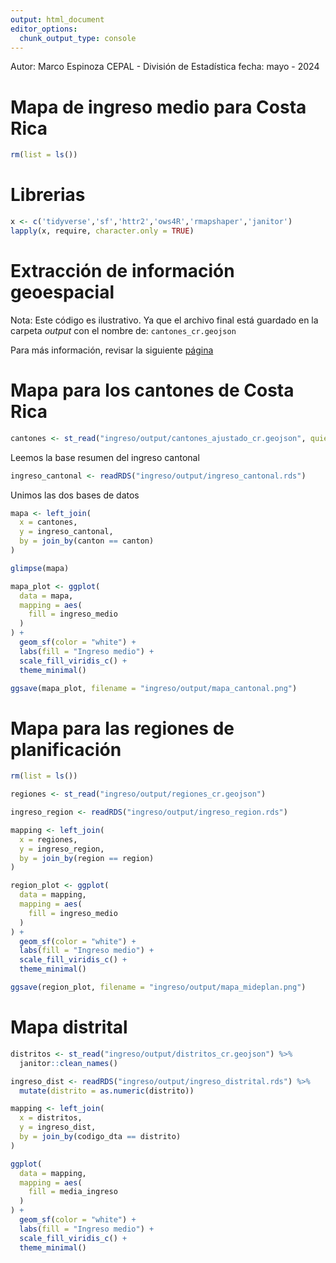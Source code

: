 ---
output: html_document
editor_options: 
  chunk_output_type: console
---

Autor: Marco Espinoza
CEPAL - División de Estadística
fecha: mayo - 2024



# Mapa de ingreso medio para Costa Rica

```{r}
rm(list = ls())
```


# Librerias

```{r}
x <- c('tidyverse','sf','httr2','ows4R','rmapshaper','janitor')
lapply(x, require, character.only = TRUE)
```

# Extracción de información geoespacial

Nota: Este código es ilustrativo. Ya que el archivo final está guardado en la carpeta *output* con el nombre de: `cantones_cr.geojson` 

Para más información, revisar la siguiente [página](https://www.snitcr.go.cr/ico_servicios_ogc_info?k=bm9kbzo6OTM=&nombre=IGN%20Cartograf%C3%ADa%201:5mil%20CO)

# Mapa para los cantones de Costa Rica

```{r}
cantones <- st_read("ingreso/output/cantones_ajustado_cr.geojson", quiet = TRUE)
```

Leemos la base resumen del ingreso cantonal

```{r}
ingreso_cantonal <- readRDS("ingreso/output/ingreso_cantonal.rds")
```

Unimos las dos bases de datos

```{r}
mapa <- left_join(
  x = cantones,
  y = ingreso_cantonal,
  by = join_by(canton == canton)
)

glimpse(mapa)
```

```{r}
mapa_plot <- ggplot(
  data = mapa,
  mapping = aes(
    fill = ingreso_medio
  )
) +
  geom_sf(color = "white") +
  labs(fill = "Ingreso medio") +
  scale_fill_viridis_c() +
  theme_minimal()
```

```{r}
ggsave(mapa_plot, filename = "ingreso/output/mapa_cantonal.png")
```

# Mapa para las regiones de planificación

```{r}
rm(list = ls())
```

```{r}
regiones <- st_read("ingreso/output/regiones_cr.geojson")
```

```{r}
ingreso_region <- readRDS("ingreso/output/ingreso_region.rds")
```

```{r}
mapping <- left_join(
  x = regiones,
  y = ingreso_region,
  by = join_by(region == region)
)
```

```{r}
region_plot <- ggplot(
  data = mapping,
  mapping = aes(
    fill = ingreso_medio
  )
) +
  geom_sf(color = "white") +
  labs(fill = "Ingreso medio") +
  scale_fill_viridis_c() +
  theme_minimal()
```

```{r}
ggsave(region_plot, filename = "ingreso/output/mapa_mideplan.png")
```

# Mapa distrital

```{r}
distritos <- st_read("ingreso/output/distritos_cr.geojson") %>% 
  janitor::clean_names() 
```

```{r}
ingreso_dist <- readRDS("ingreso/output/ingreso_distrital.rds") %>% 
  mutate(distrito = as.numeric(distrito))
```

```{r}
mapping <- left_join(
  x = distritos,
  y = ingreso_dist,
  by = join_by(codigo_dta == distrito)
)
```

```{r}
ggplot(
  data = mapping,
  mapping = aes(
    fill = media_ingreso
  )
) +
  geom_sf(color = "white") +
  labs(fill = "Ingreso medio") +
  scale_fill_viridis_c() +
  theme_minimal()
```





